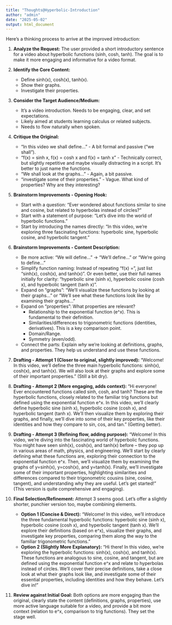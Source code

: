```yaml
---
title: "Thoughts@Hyperbolic-Introduction"
author: "admin"
date: "2025-05-02"
output: html_document
---
```


Here's a thinking process to arrive at the improved introduction:

1.  **Analyze the Request:** The user provided a short introductory sentence for a video about hyperbolic functions (sinh, cosh, tanh). The goal is to make it more engaging and informative for a video format.

2.  **Identify the Core Content:**
    *   Define sinh(x), cosh(x), tanh(x).
    *   Show their graphs.
    *   Investigate their properties.

3.  **Consider the Target Audience/Medium:**
    *   It's a video introduction. Needs to be engaging, clear, and set expectations.
    *   Likely aimed at students learning calculus or related subjects.
    *   Needs to flow naturally when spoken.

4.  **Critique the Original:**
    *   "In this video we shall define..." - A bit formal and passive ("we shall").
    *   "f(x) = sinh x, f(x) = cosh x and f(x) = tanh x" - Technically correct, but slightly repetitive and maybe visually distracting in a script. It's better to just name the functions.
    *   "We shall look at the graphs..." - Again, a bit passive.
    *   "investigate some of their properties." - Vague. What kind of properties? Why are they interesting?

5.  **Brainstorm Improvements - Opening Hook:**
    *   Start with a question: "Ever wondered about functions similar to sine and cosine, but related to hyperbolas instead of circles?"
    *   Start with a statement of purpose: "Let's dive into the world of hyperbolic functions."
    *   Start by introducing the names directly: "In this video, we're exploring three fascinating functions: hyperbolic sine, hyperbolic cosine, and hyperbolic tangent."

6.  **Brainstorm Improvements - Content Description:**
    *   Be more active: "We will define..." -> "We'll define..." or "We're going to define..."
    *   Simplify function naming: Instead of repeating "f(x) =", just list "sinh(x), cosh(x), and tanh(x)". Or even better, use their full names initially for clarity: "hyperbolic sine (sinh x), hyperbolic cosine (cosh x), and hyperbolic tangent (tanh x)".
    *   Expand on "graphs": "We'll visualize these functions by looking at their graphs..." or "We'll see what these functions look like by examining their graphs..."
    *   Expand on "properties": What properties are relevant?
        *   Relationship to the exponential function (e^x). This is fundamental to their definition.
        *   Similarities/differences to trigonometric functions (identities, derivatives). This is a key comparison point.
        *   Domain/Range.
        *   Symmetry (even/odd).
    *   Connect the parts: Explain *why* we're looking at definitions, graphs, and properties. They help us understand and use these functions.

7.  **Drafting - Attempt 1 (Closer to original, slightly improved):**
    "Welcome! In this video, we'll define the three main hyperbolic functions: sinh(x), cosh(x), and tanh(x). We will also look at their graphs and explore some of their important properties." (Still a bit dry).

8.  **Drafting - Attempt 2 (More engaging, adds context):**
    "Hi everyone! Ever encountered functions called sinh, cosh, and tanh? These are the hyperbolic functions, closely related to the familiar trig functions but defined using the exponential function e^x. In this video, we'll clearly define hyperbolic sine (sinh x), hyperbolic cosine (cosh x), and hyperbolic tangent (tanh x). We'll then visualize them by exploring their graphs, and finally, we'll dive into some of their key properties, like their identities and how they compare to sin, cos, and tan." (Getting better).

9.  **Drafting - Attempt 3 (Refining flow, adding purpose):**
    "Welcome! In this video, we're diving into the fascinating world of hyperbolic functions. You might have seen sinh(x), cosh(x), and tanh(x) before – they pop up in various areas of math, physics, and engineering. We'll start by clearly defining what these functions are, exploring their connection to the exponential function e^x. Then, we'll visualize them by examining the graphs of y=sinh(x), y=cosh(x), and y=tanh(x). Finally, we'll investigate some of their important properties, highlighting similarities and differences compared to their trigonometric cousins (sine, cosine, tangent), and understanding why they are useful. Let's get started!" (This version is quite comprehensive and engaging).

10. **Final Selection/Refinement:** Attempt 3 seems good. Let's offer a slightly shorter, punchier version too, maybe combining elements.

    *   **Option 1 (Concise & Direct):** "Welcome! In this video, we'll introduce the three fundamental hyperbolic functions: hyperbolic sine (sinh x), hyperbolic cosine (cosh x), and hyperbolic tangent (tanh x). We'll explore their definitions (based on e^x), visualize their graphs, and investigate key properties, comparing them along the way to the familiar trigonometric functions."
    *   **Option 2 (Slightly More Explanatory):** "Hi there! In this video, we're exploring the hyperbolic functions: sinh(x), cosh(x), and tanh(x). These functions are analogous to sine, cosine, and tangent, but are defined using the exponential function e^x and relate to hyperbolas instead of circles. We'll cover their precise definitions, take a close look at what their graphs look like, and investigate some of their essential properties, including identities and how they behave. Let's dive in!"

11. **Review against Initial Goal:** Both options are more engaging than the original, clearly state the content (definitions, graphs, properties), use more active language suitable for a video, and provide a bit more context (relation to e^x, comparison to trig functions). They set the stage well.